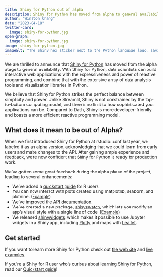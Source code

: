 ```yaml
---
title: Shiny for Python out of alpha
description: Shiny for Python has moved from alpha to general availability.
author: "Winston Chang"
date: "2023-04-18"
twitter-card:
  image: shiny-for-python.jpg
open-graph:
  image: shiny-for-python.jpg
image: shiny-for-python.jpg
imagealt: "The Shiny hex sticker next to the Python language logo, saying Shiny for Python"
---
```


We are thrilled to announce that [Shiny for Python](https://shiny.posit.co/py/) has moved from the alpha stage to general availability. With Shiny for Python, data scientists can build interactive web applications with the expressiveness and power of reactive programming, and combine that with the extensive array of data analysis tools and visualization libraries in Python.

We believe that Shiny for Python strikes the perfect balance between simplicity and power. Unlike Streamlit, Shiny is not constrained by the top-to-bottom computing model, and there's no limit to how sophisticated your applications can be. Compared to Dash, Shiny is more developer-friendly and boasts a more efficient reactive programming model.

## What does it mean to be out of Alpha?

When we first introduced Shiny for Python at rstudio::conf last year, we labeled it as an alpha version, acknowledging that we could learn from early users and make changes to the API. After gaining ample experience and feedback, we're now confident that Shiny for Python is ready for production work.

We've gotten some great feedback during the alpha phase of the project, leading to several enhancements:

- We've added a [quickstart guide](/py/docs/r-quickstart.html) for R users.
- You can now interact with plots created using matplotlib, seaborn, and plotnine. ([Example](https://shinylive.io/py/examples/#selecting-data))
- We've improved the [API documentation](https://shiny.posit.co/py/api/).
- We've created a new package, [shinyswatch](https://github.com/posit-dev/py-shinyswatch), which lets you modify an app's visual style with a single line of code. ([Example](https://shinylive.io/py/examples/#shinyswatch))
- We released [shinywidgets](https://github.com/posit-dev/py-shinywidgets), which makes it possible to use Jupyter widgets in a Shiny app, including [Plotly](https://shinylive.io/py/examples/#plotly) and maps with [Leaflet](https://shinylive.io/py/examples/#map).



## Get started

If you want to learn more Shiny for Python check out [the web site](https://shiny.posit.co/py/) and [live examples](https://shinylive.io/py/examples/).

If you're a Shiny for R user who's curious about learning Shiny for Python, read our [Quickstart guide](https://shiny.posit.co/py/docs/r-quickstart.html)!